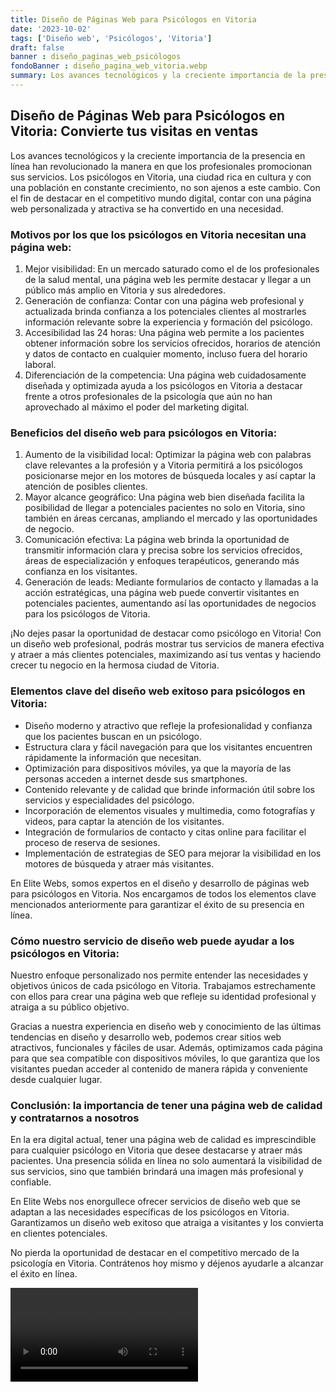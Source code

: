 ```yaml
---
title: Diseño de Páginas Web para Psicólogos en Vitoria
date: '2023-10-02'
tags: ['Diseño web', 'Psicólogos', 'Vitoria']
draft: false
banner : diseño_paginas_web_psicólogos
fondoBanner : diseño_pagina_web_vitoria.webp
summary: Los avances tecnológicos y la creciente importancia de la presencia en línea han revolucionado la manera en que los profesionales promocionan sus servicios. Los psicólogos en Vitoria, una ciudad rica en cultura y con una población en constante crecimiento, no son ajenos a este cambio. Con el fin de destacar en el competitivo mundo digital, contar con una página web personalizada y atractiva se ha convertido en una necesidad.
---
```


## Diseño de Páginas Web para Psicólogos en Vitoria: Convierte tus visitas en ventas

Los avances tecnológicos y la creciente importancia de la presencia en línea han revolucionado la manera en que los profesionales promocionan sus servicios. Los psicólogos en Vitoria, una ciudad rica en cultura y con una población en constante crecimiento, no son ajenos a este cambio. Con el fin de destacar en el competitivo mundo digital, contar con una página web personalizada y atractiva se ha convertido en una necesidad.

### Motivos por los que los psicólogos en Vitoria necesitan una página web:

1. Mejor visibilidad: En un mercado saturado como el de los profesionales de la salud mental, una página web les permite destacar y llegar a un público más amplio en Vitoria y sus alrededores.
2. Generación de confianza: Contar con una página web profesional y actualizada brinda confianza a los potenciales clientes al mostrarles información relevante sobre la experiencia y formación del psicólogo.
3. Accesibilidad las 24 horas: Una página web permite a los pacientes obtener información sobre los servicios ofrecidos, horarios de atención y datos de contacto en cualquier momento, incluso fuera del horario laboral.
4. Diferenciación de la competencia: Una página web cuidadosamente diseñada y optimizada ayuda a los psicólogos en Vitoria a destacar frente a otros profesionales de la psicología que aún no han aprovechado al máximo el poder del marketing digital.

### Beneficios del diseño web para psicólogos en Vitoria:

1. Aumento de la visibilidad local: Optimizar la página web con palabras clave relevantes a la profesión y a Vitoria permitirá a los psicólogos posicionarse mejor en los motores de búsqueda locales y así captar la atención de posibles clientes.
2. Mayor alcance geográfico: Una página web bien diseñada facilita la posibilidad de llegar a potenciales pacientes no solo en Vitoria, sino también en áreas cercanas, ampliando el mercado y las oportunidades de negocio.
3. Comunicación efectiva: La página web brinda la oportunidad de transmitir información clara y precisa sobre los servicios ofrecidos, áreas de especialización y enfoques terapéuticos, generando más confianza en los visitantes.
4. Generación de leads: Mediante formularios de contacto y llamadas a la acción estratégicas, una página web puede convertir visitantes en potenciales pacientes, aumentando así las oportunidades de negocios para los psicólogos de Vitoria.

¡No dejes pasar la oportunidad de destacar como psicólogo en Vitoria! Con un diseño web profesional, podrás mostrar tus servicios de manera efectiva y atraer a más clientes potenciales, maximizando así tus ventas y haciendo crecer tu negocio en la hermosa ciudad de Vitoria.

<GifSeo />

<Cta />

### Elementos clave del diseño web exitoso para psicólogos en Vitoria:

- Diseño moderno y atractivo que refleje la profesionalidad y confianza que los pacientes buscan en un psicólogo.
- Estructura clara y fácil navegación para que los visitantes encuentren rápidamente la información que necesitan.
- Optimización para dispositivos móviles, ya que la mayoría de las personas acceden a internet desde sus smartphones.
- Contenido relevante y de calidad que brinde información útil sobre los servicios y especialidades del psicólogo.
- Incorporación de elementos visuales y multimedia, como fotografías y videos, para captar la atención de los visitantes.
- Integración de formularios de contacto y citas online para facilitar el proceso de reserva de sesiones.
- Implementación de estrategias de SEO para mejorar la visibilidad en los motores de búsqueda y atraer más visitantes.

En Elite Webs, somos expertos en el diseño y desarrollo de páginas web para psicólogos en Vitoria. Nos encargamos de todos los elementos clave mencionados anteriormente para garantizar el éxito de su presencia en línea.

### Cómo nuestro servicio de diseño web puede ayudar a los psicólogos en Vitoria:

Nuestro enfoque personalizado nos permite entender las necesidades y objetivos únicos de cada psicólogo en Vitoria. Trabajamos estrechamente con ellos para crear una página web que refleje su identidad profesional y atraiga a su público objetivo.

Gracias a nuestra experiencia en diseño web y conocimiento de las últimas tendencias en diseño y desarrollo web, podemos crear sitios web atractivos, funcionales y fáciles de usar. Además, optimizamos cada página para que sea compatible con dispositivos móviles, lo que garantiza que los visitantes puedan acceder al contenido de manera rápida y conveniente desde cualquier lugar.

### Conclusión: la importancia de tener una página web de calidad y contratarnos a nosotros

En la era digital actual, tener una página web de calidad es imprescindible para cualquier psicólogo en Vitoria que desee destacarse y atraer más pacientes. Una presencia sólida en línea no solo aumentará la visibilidad de sus servicios, sino que también brindará una imagen más profesional y confiable.

En Elite Webs nos enorgullece ofrecer servicios de diseño web que se adaptan a las necesidades específicas de los psicólogos en Vitoria. Garantizamos un diseño web exitoso que atraiga a visitantes y los convierta en clientes potenciales.

No pierda la oportunidad de destacar en el competitivo mercado de la psicología en Vitoria. Contrátenos hoy mismo y déjenos ayudarle a alcanzar el éxito en línea.

<Video />

<CtaBot job='Psicólogos' city='Vitoria'/>

<Gmaps query='Vitoria+españa+maps' />